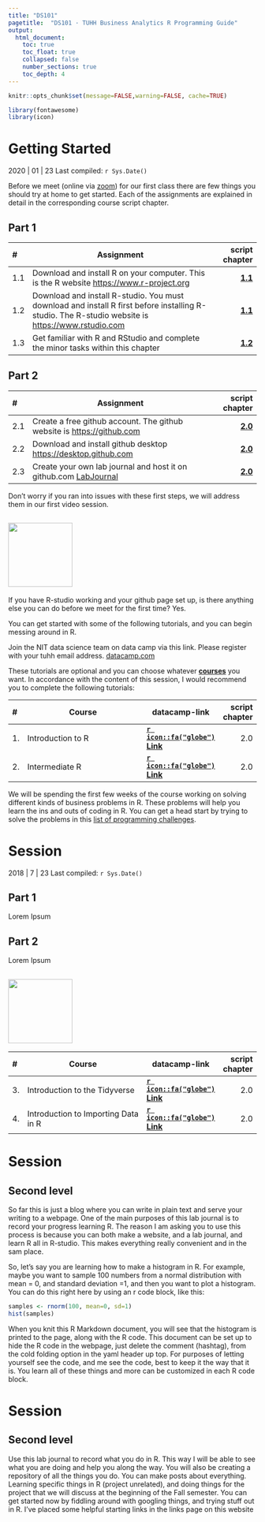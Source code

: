 ```yaml
---
title: "DS101"
pagetitle:  "DS101 · TUHH Business Analytics R Programming Guide"
output:
  html_document:
    toc: true
    toc_float: true
    collapsed: false
    number_sections: true
    toc_depth: 4
---
```


[comment]: <> (Set global options for code chunks)
```r
knitr::opts_chunk$set(message=FALSE,warning=FALSE, cache=TRUE)
```

```r
library(fontawesome)
library(icon)
```

# Getting Started {-}

2020 | 01 | 23 Last compiled: `r Sys.Date()`

Before we meet (online via [zoom](https://zoom.us/download)) for our first class there are few things you should try at home to get started. Each of the assignments are explained in detail in the corresponding course script chapter.  

## Part 1
|#|Assignment|script chapter|
|:-|------------------------|-----:|
|1.1|Download and install R on your computer. This is the R website [https://www.r-project.org](https://www.r-project.org)|<a href="https://tuhh-w11.github.io/data-science/script/docs/installing-r-rstudio-ide.html" target="_blank"><b>1.1</b></a>|
|1.2|Download and install R-studio. You must download and install R first before installing R-studio. The R-studio website is [https://www.rstudio.com](https://www.rstudio.com)|<a href="https://tuhh-w11.github.io/data-science/script/docs/installing-r-rstudio-ide.html" target="_blank"><b>1.1</b></a>|
|1.3|Get familiar with R and RStudio and complete the minor tasks within this chapter|<a href="https://tuhh-w11.github.io/data-science/script/docs/understanding-the-rstudio-ide-working-with-rstudio.html" target="_blank"><b>1.2</b></a>|

## Part 2
|#|Assignment|script chapter|
|:-|------------------------|-----:|
|2.1|Create a free github account. The github website is [https://github.com](https://github.com)|<a href="https://tuhh-w11.github.io/data-science/script/docs/github-github-desktop.html" target="_blank"><b>2.0</b></a>|
|2.2|Download and install github desktop [https://desktop.github.com](https://desktop.github.com)|<a href="https://tuhh-w11.github.io/data-science/script/docs/github-github-desktop.html" target="_blank"><b>2.0</b></a>|
|2.3|Create your own lab journal and host it on github.com [LabJournal](https://tuhh-w11.github.io/lab_journal_website/index.html)|<a href="https://tuhh-w11.github.io/data-science/script/docs/github.html" target="_blank"><b>2.0</b></a>|

Don't worry if you ran into issues with these first steps, we will address them in our first video session. 

## ![](images/datacamp-vector-logo.svg){width=130px}

If you have R-studio working and your github page set up, is there anything else you can do before we meet for the first time? Yes.

You can get started with some of the following tutorials, and you can begin messing around in R. 

Join the NIT data science team on data camp via this link. Please register with your tuhh email address. [datacamp.com](https://www.datacamp.com/groups/shared_links/91287653ed5bd4c0f14e7c60e2d61a62dc1f1ba2afc84a4909665c00cd441f0c)

These tutorials are optional and you can choose whatever <a href="https://learn.datacamp.com/courses/" target="_blank"><b>courses</b></a> you want. In accordance with the content of this session, I would recommend you to complete the following tutorials: 

|#|Course|datacamp-link|script chapter|
|:-|------------------------|-|-:|
|1.|Introduction to R|<a href="https://learn.datacamp.com/courses/free-introduction-to-r" target="_blank"><b>`r icon::fa("globe")` Link</b></a>|2.0|
|2.|Intermediate R|<a href="https://learn.datacamp.com/courses/intermediate-r" target="_blank"><b>`r icon::fa("globe")` Link</b></a>|2.0|


We will be spending the first few weeks of the course working on solving different kinds of business problems in R. These problems will help you learn the ins and outs of coding in R. You can get a head start by trying to solve the problems in this [list of programming challenges](https://crumplab.github.io/programmingforpsych/programming-challenges-i-learning-the-fundamentals.html). 

# Session

2018 | 7 | 23 Last compiled: `r Sys.Date()`

## Part 1
Lorem Ipsum

## Part 2
Lorem Ipsum

## ![](images/datacamp-vector-logo.svg){width=130px}

|#|Course|datacamp-link|script chapter|
|:-|------------------------|-|-:|
|3.|Introduction to the Tidyverse|<a href="https://learn.datacamp.com/courses/introduction-to-the-tidyverse" target="_blank"><b>`r icon::fa("globe")` Link</b></a>|2.0|
|4.|Introduction to Importing Data in R|<a href="https://learn.datacamp.com/courses/introduction-to-importing-data-in-r" target="_blank"><b>`r icon::fa("globe")` Link</b></a>|2.0|

# Session
## Second level

So far this is just a blog where you can write in plain text and serve your writing to a webpage. One of the main purposes of this lab journal is to record your progress learning R. The reason I am asking you to use this process is because you can both make a website, and a lab journal, and learn R all in R-studio. This makes everything really convenient and in the sam place. 

So, let's say you are learning how to make a histogram in R. For example, maybe you want to sample 100 numbers from a normal distribution with mean = 0, and standard deviation =1, and then you want to plot a histogram. You can do this right here by using an r code block, like this:

```r
samples <- rnorm(100, mean=0, sd=1)
hist(samples)
```

When you knit this R Markdown document, you will see that the histogram is printed to the page, along with the R code. This document can be set up to hide the R code in the webpage, just delete the comment (hashtag), from the cold folding option in the yaml header up top. For purposes of letting yourself see the code, and me see the code, best to keep it the way that it is. You learn all of these things and more can be customized in each R code block.

# Session
## Second level

Use this lab journal to record what you do in R. This way I will be able to see what you are doing and help you along the way. You will also be creating a repository of all the things you do. You can make posts about everything. Learning specific things in R (project unrelated), and doing things for the project that we will discuss at the beginning of the Fall semester. You can get started now by fiddling around with googling things, and trying stuff out in R. I've placed some helpful starting links in the links page on this website